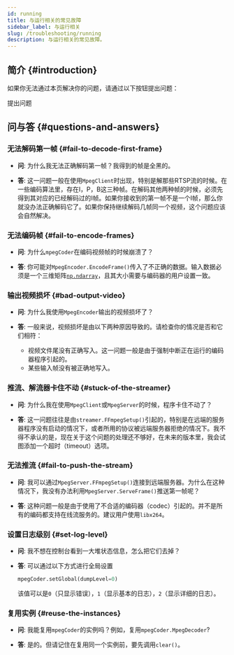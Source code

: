 ```yaml
---
id: running
title: 与运行相关的常见故障
sidebar_label: 与运行相关
slug: /troubleshooting/running
description: 与运行相关的常见故障。
---
```



## 简介 {#introduction}

如果你无法通过本页解决你的问题，请通过以下按钮提出问题：

<p>
  <DarkButton to="https://github.com/cainmagi/FFmpeg-Encoder-Decoder-for-Python/issues/new/choose" icon={octInfo16}>
    提出问题
  </DarkButton>
</p>

## 问与答 {#questions-and-answers}

### 无法解码第一帧 {#fail-to-decode-first-frame}

* **问**: 为什么我无法正确解码第一帧？我得到的帧是全黑的。

* **答**: 这一问题一般在使用`MpegClient`时出现，特别是解那些RTSP流的时候。在一些编码算法里，存在I，P，B这三种帧。在解码其他两种帧的时候，必须先得到其对应的已经解码过的I帧。如果你接收到的第一帧不是一个I帧，那么你就没办法正确解码它了。如果你保持继续解码几帧同一个视频，这个问题应该会自然解决。

### 无法编码帧 {#fail-to-encode-frames}

* **问**: 为什么`mpegCoder`在编码视频帧的时候崩溃了？

* **答**: 你可能对`MpegEncoder.EncodeFrame()`传入了不正确的数据。输入数据必须是一个三维矩阵[`np.ndarray`<IconExternalLink/>][link-ndarray]，且其大小需要与编码器的用户设置一致。

### 输出视频损坏 {#bad-output-video}

* **问**: 为什么我使用`MpegEncoder`输出的视频损坏了？

* **答**: 一般来说，视频损坏是由以下两种原因导致的。请检查你的情况是否和它们相符：

  * 视频文件尾没有正确写入。这一问题一般是由于强制中断正在运行的编码器程序引起的。
  * 某些输入帧没有被正确地写入。

### 推流、解流器卡住不动 {#stuck-of-the-streamer}

* **问**: 为什么我在使用`MpegClient`或`MpegServer`的时候，程序卡住不动了？

* **答**: 这一问题往往是由`streamer.FFmpegSetup()`引起的，特别是在远端的服务器程序没有启动的情况下，或者所用的协议被远端服务器拒绝的情况下。我不得不承认的是，现在关于这个问题的处理还不够好，在未来的版本里，我会试图添加一个超时（timeout）选项。

### 无法推流 {#fail-to-push-the-stream}

* **问**: 我可以通过`MpegServer.FFmpegSetup()`连接到远端服务器。为什么在这种情况下，我没有办法利用`MpegServer.ServeFrame()`推送第一帧呢？

* **答**: 这种问题一般是由于使用了不合适的编码器（codec）引起的。并不是所有的编码都支持在线流服务的。建议用户使用`libx264`。

### 设置日志级别 {#set-log-level}

* **问**: 我不想在控制台看到一大堆状态信息，怎么把它们去掉？

* **答**: 可以通过以下方式进行全局设置

  ```python
  mpegCoder.setGlobal(dumpLevel=0)
  ```

  该值可以是`0`（只显示错误），`1`（显示基本的日志），`2`（显示详细的日志）。

### 复用实例 {#reuse-the-instances}

* **问**: 我能复用`mpegCoder`的实例吗？例如，复用`mpegCoder.MpegDecoder`?

* **答**: 是的。但请记住在复用同一个实例前，要先调用`clear()`。

[link-ndarray]:https://numpy.org/doc/stable/reference/generated/numpy.ndarray.html "np.ndarray"
